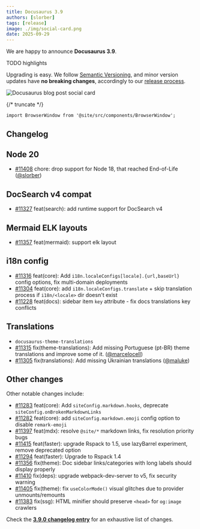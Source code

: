 ```yaml
---
title: Docusaurus 3.9
authors: [slorber]
tags: [release]
image: ./img/social-card.png
date: 2025-09-29
---
```


We are happy to announce **Docusaurus 3.9**.

TODO highlights

Upgrading is easy. We follow [Semantic Versioning](https://semver.org/), and minor version updates have **no breaking changes**, accordingly to our [release process](/community/release-process).

![Docusaurus blog post social card](./img/social-card.png)

{/* truncate */}

```mdx-code-block
import BrowserWindow from '@site/src/components/BrowserWindow';
```

## Changelog

## Node 20

- [#11408](https://github.com/facebook/docusaurus/pull/11408) chore: drop support for Node 18, that reached End-of-Life ([@slorber](https://github.com/slorber))

## DocSearch v4 compat

- [#11327](https://github.com/facebook/docusaurus/pull/11327) feat(search): add runtime support for DocSearch v4

## Mermaid ELK layouts

- [#11357](https://github.com/facebook/docusaurus/pull/11357) feat(mermaid): support elk layout

## i18n config

- [#11316](https://github.com/facebook/docusaurus/pull/11316) feat(core): Add `i18n.localeConfigs[locale].{url,baseUrl}` config options, fix multi-domain deployments
- [#11304](https://github.com/facebook/docusaurus/pull/11304) feat(core): add `i18n.localeConfigs.translate` + skip translation process if `i18n/<locale>` dir doesn't exist
- [#11228](https://github.com/facebook/docusaurus/pull/11228) feat(docs): sidebar item `key` attribute - fix docs translations key conflicts

## Translations

- `docusaurus-theme-translations`
- [#11315](https://github.com/facebook/docusaurus/pull/11315) fix(theme-translations): Add missing Portuguese (pt-BR) theme translations and improve some of it. ([@marcelocell](https://github.com/marcelocell))
- [#11305](https://github.com/facebook/docusaurus/pull/11305) fix(translations): Add missing Ukrainian translations ([@maluke](https://github.com/maluke))

## Other changes

Other notable changes include:

- [#11283](https://github.com/facebook/docusaurus/pull/11283) feat(core): Add `siteConfig.markdown.hooks`, deprecate `siteConfig.onBrokenMarkdownLinks`
- [#11282](https://github.com/facebook/docusaurus/pull/11282) feat(core): add `siteConfig.markdown.emoji` config option to disable `remark-emoji`
- [#11397](https://github.com/facebook/docusaurus/pull/11397) feat(mdx): resolve `@site/*` markdown links, fix resolution priority bugs
- [#11415](https://github.com/facebook/docusaurus/pull/11415) feat(faster): upgrade Rspack to 1.5, use lazyBarrel experiment, remove deprecated option
- [#11294](https://github.com/facebook/docusaurus/pull/11294) feat(faster): Upgrade to Rspack 1.4
- [#11356](https://github.com/facebook/docusaurus/pull/11356) fix(theme): Doc sidebar links/categories with long labels should display properly
- [#11410](https://github.com/facebook/docusaurus/pull/11410) fix(deps): upgrade webpack-dev-server to v5, fix security warning
- [#11405](https://github.com/facebook/docusaurus/pull/11405) fix(theme): fix `useColorMode()` visual glitches due to provider unmounts/remounts
- [#11383](https://github.com/facebook/docusaurus/pull/11383) fix(ssg): HTML minifier should preserve `<head>` for `og:image` crawlers

Check the **[3.9.0 changelog entry](/changelog/3.9.0)** for an exhaustive list of changes.
